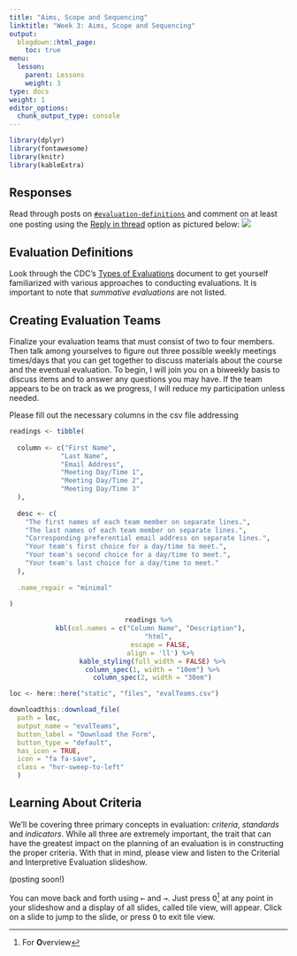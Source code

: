```yaml
---
title: "Aims, Scope and Sequencing"
linktitle: "Week 3: Aims, Scope and Sequencing"
output:
  blogdown::html_page:
    toc: true
menu:
  lesson:
    parent: Lessons
    weight: 3
type: docs
weight: 1
editor_options: 
  chunk_output_type: console
---
```


<style>
  .hvr-sweep-to-left {
    display: inline-block;
    vertical-align: middle;
    -webkit-transform: perspective(1px) translateZ(0);
    transform: perspective(1px) translateZ(0);
    box-shadow: 0 0 1px rgba(0, 0, 0, 0);
    position: relative;
    -webkit-transition-property: color;
    transition-property: color;
    -webkit-transition-duration: 0.25s;
    transition-duration: 0.25s;
  }

.hvr-sweep-to-left:before {
  content: "";
  position: absolute;
  z-index: -1;
  top: 0;
  left: 0;
  right: 0;
  bottom: 0;
  background: #006269;
    -webkit-transform: scaleX(0);
  transform: scaleX(0);
  -webkit-transform-origin: 100% 50%;
  transform-origin: 100% 50%;
  -webkit-transition-property: transform;
  transition-property: transform;
  -webkit-transition-duration: 0.3s;
  transition-duration: 0.3s;
  -webkit-transition-timing-function: ease-out;
  transition-timing-function: ease-out;
}

.hvr-sweep-to-left:hover, .hvr-sweep-to-left:focus, .hvr-sweep-to-left:active {
  color: white;
}

.hvr-sweep-to-left:hover:before, .hvr-sweep-to-left:focus:before, .hvr-sweep-to-left:active:before {
  -webkit-transform: scaleX(1);
  transform: scaleX(1);
}
</style>
  
```r
library(dplyr)
library(fontawesome)
library(knitr)
library(kableExtra)
```

## Responses
Read through posts on [`#evaluation-definitions`](https://2021edp617.slack.com/archives/C01L18T7NR2){target="_blank"} and comment on at least one posting using the [Reply in thread](https://slack.com/help/articles/115000769927-Use-threads-to-organize-discussions-){target="_blank"} option as pictured below: ![](/img/lesson/slack_pop_menu.png)

## Evaluation Definitions
Look through the CDC's [Types of Evaluations](/handouts/Types of Evaluation.pdf){target="_blank"} document to get yourself familiarized with various approaches to conducting evaluations. It is important to note that *summative evaluations* are not listed.

## Creating Evaluation Teams
Finalize your evaluation teams that must consist of two to four members. Then talk among yourselves to figure out three possible weekly meetings times/days that you can get together to discuss materials about the course and the eventual evaluation. To begin, I will join you on a biweekly basis to discuss items and to answer any questions you may have. If the team appears to be on track as we progress, I will reduce my participation unless needed.

Please fill out the necessary columns in the csv file addressing

```r

readings <- tibble(
  
  column <- c("First Name", 
             "Last Name",
             "Email Address",
             "Meeting Day/Time 1",
             "Meeting Day/Time 2",
             "Meeting Day/Time 3"
  ),
  
  desc <- c(
    "The first names of each team member on separate lines.",
    "The last names of each team member on separate lines.",
    "Corresponding preferential email address on separate lines.",
    "Your team's first choice for a day/time to meet.",
    "Your team's second choice for a day/time to meet.",
    "Your team's last choice for a day/time to meet."
  ),
  
  .name_repair = "minimal"
  
)

```

<center>
```r
readings %>%
  kbl(col.names = c("Column Name", "Description"), 
      "html", 
      escape = FALSE,
      align = 'll') %>%
  kable_styling(full_width = FALSE) %>%
  column_spec(1, width = "10em") %>%
  column_spec(2, width = "30em")
```
</center>

```r
loc <- here::here("static", "files", "evalTeams.csv")

downloadthis::download_file(
  path = loc,
  output_name = "evalTeams",
  button_label = "Download the Form",
  button_type = "default",
  has_icon = TRUE,
  icon = "fa fa-save",
  class = "hvr-sweep-to-left"
  )
```

## Learning About Criteria
We'll be covering three primary concepts in evaluation: *criteria*, *standards* and *indicators*. While all three are extremely important, the trait that can have the greatest impact on the planning of an evaluation is in constructing the proper criteria. With that in mind, please view and listen to the Criterial and Interpretive Evaluation slideshow. 

(posting soon!)

You can move back and forth using <kbd>←</kbd> and <kbd>→</kbd>. Just press <kbd>O</kbd>^[For **O**verview] at any point in your slideshow and a display of all slides, called tile view, will appear. Click on a slide to jump to the slide, or press <kbd>O</kbd> to exit tile view.


